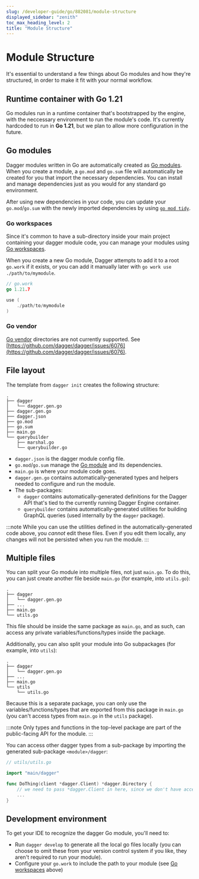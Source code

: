```yaml
---
slug: /developer-guide/go/882081/module-structure
displayed_sidebar: "zenith"
toc_max_heading_level: 2
title: "Module Structure"
---
```



# Module Structure

<PartialExperimentalDocs />

It's essential to understand a few things about Go modules and how they're structured, in order to make it fit with your normal workflow.

## Runtime container with Go 1.21

Go modules run in a runtime container that's bootstrapped by the engine, with the neccessary environment to run the module's code. It's currently hardcoded to run in **Go 1.21**, but we plan to allow more configuration in the future.

## Go modules

Dagger modules written in Go are automatically created as [Go modules](https://go.dev/ref/mod). When you create a module, a `go.mod` and `go.sum` file will automatically be created for you that import the necessary dependencies. You can install and manage dependencies just as you would for any standard go environment.

After using new dependencies in your code, you can update your `go.mod`/`go.sum` with the newly imported dependencies by using [`go mod tidy`](https://go.dev/ref/mod#go-mod-tidy).

### Go workspaces

Since it's common to have a sub-directory inside your main project containing your dagger module code, you can manage your modules using [Go workspaces](https://go.dev/ref/mod#workspaces).

When you create a new Go module, Dagger attempts to add it to a root `go.work` if it exists, or you can add it manually later with `go work use ./path/to/mymodule`.

```go
// go.work
go 1.21.7

use (
	./path/to/mymodule
)
```

### Go vendor

[Go vendor](https://go.dev/ref/mod#go-mod-vendor) directories are not currently supported. See [https://github.com/dagger/dagger/issues/6076](https://github.com/dagger/dagger/issues/6076).

## File layout

The template from `dagger init` creates the following structure:

```
.
├── dagger
│   └── dagger.gen.go
├── dagger.gen.go
├── dagger.json
├── go.mod
├── go.sum
├── main.go
└── querybuilder
    ├── marshal.go
    └── querybuilder.go
```

- `dagger.json` is the dagger module config file.
- `go.mod`/`go.sum` manage the [Go module](#go-modules) and its dependencies.
- `main.go` is where your module code goes.
- `dagger.gen.go` contains automatically-generated types and helpers needed to configure and run the module.
- The sub-packages:
    - `dagger` contains automatically-generated definitions for the Dagger API that's tied to the currently running Dagger Engine container.
    - `querybuilder` contains automatically-generated utilities for building GraphQL queries (used internally by the `dagger` package).

:::note
While you can use the utilities defined in the automatically-generated code above, you *cannot* edit these files. Even if you edit them locally, any changes will not be persisted when you run the module.
:::

## Multiple files

You can split your Go module into multiple files, not just `main.go`. To do this, you can just create another file beside `main.go` (for example, into `utils.go`):

```
.
├── dagger
│   └── dagger.gen.go
├── ...
├── main.go
└── utils.go
```

This file should be inside the same package as `main.go`, and as such, can access any private variables/functions/types inside the package.

Additionally, you can also split your module into Go subpackages (for example, into `utils`):

```
.
├── dagger
│   └── dagger.gen.go
├── ...
├── main.go
└── utils
    └── utils.go
```

Because this is a separate package, you can only use the variables/functions/types that are exported from this package in `main.go` (you can't access types from `main.go` in the `utils` package).

:::note
Only types and functions in the top-level package are part of the public-facing API for the module.
:::

You can access other dagger types from a sub-package by importing the generated sub-package `<module>/dagger`:

```go
// utils/utils.go

import "main/dagger"

func DoThing(client *dagger.Client) *dagger.Directory {
    // we need to pass *dagger.Client in here, since we don't have access to `dag`
	...
}
```

## Development environment

To get your IDE to recognize the dagger Go module, you'll need to:

- Run `dagger develop` to generate all the local go files locally (you can choose to omit these from your version control system if you like, they aren't required to run your module).
- Configure your `go.work` to include the path to your module (see [Go workspaces](#go-workspaces) above)
